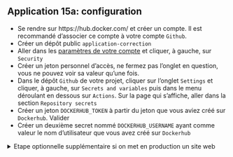 ::: {.callout-tip}
## Application 15a: configuration

- Se rendre sur
https://hub.docker.com/ et créer un compte. Il est recommandé
d'associer ce compte à votre compte `Github`. 
- Créer un dépôt public `application-correction`
- Aller dans les [paramètres de votre compte](https://hub.docker.com/settings/general)
et cliquer, à gauche, sur `Security`
- Créer un jeton personnel d'accès, ne fermez pas l'onglet en question,
vous ne pouvez voir sa valeur qu'une fois. 
- Dans le dépôt `Github` de votre projet, cliquer sur l'onglet `Settings` et cliquer,
à gauche, sur `Secrets and variables` puis
dans le menu déroulant en dessous sur `Actions`. Sur la page qui s'affiche, aller
dans la section `Repository secrets`
- Créer un jeton `DOCKERHUB_TOKEN` à partir du jeton que vous aviez créé sur `Dockerhub`. Valider
- Créer un deuxième secret nommé `DOCKERHUB_USERNAME` ayant comme valeur le nom d'utilisateur
que vous avez créé sur `Dockerhub`

<details>
<summary>
Etape optionnelle supplémentaire si on met en production un site web
</summary>

- Dans le dépôt `Github` de votre projet, cliquer sur l'onglet `Settings` et cliquer,
à gauche, sur `Actions`. Donner les droits d'écriture à vos actions sur le dépôt
du projet (ce sera nécessaire pour `Github Pages`)

![](/permissions.png)

</details>

:::